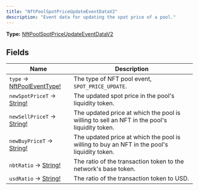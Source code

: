 ```yaml
---
title: "NftPoolSpotPriceUpdateEventDataV2"
description: "Event data for updating the spot price of a pool."
---
```


**Type:** [NftPoolSpotPriceUpdateEventDataV2](/api-reference/types/nftpoolspotpriceupdateeventdatav2)

## Fields

| Name | Description |
|------|-------------|
| `type` → [NftPoolEventType!](/api-reference/types/nftpooleventtype) | The type of NFT pool event, `SPOT_PRICE_UPDATE`. |
| `newSpotPriceT` → [String!](/api-reference/types/string) | The updated spot price in the pool's liquidity token. |
| `newSellPriceT` → [String!](/api-reference/types/string) | The updated price at which the pool is willing to sell an NFT in the pool's liquidity token. |
| `newBuyPriceT` → [String!](/api-reference/types/string) | The updated price at which the pool is willing to buy an NFT in the pool's liquidity token. |
| `nbtRatio` → [String!](/api-reference/types/string) | The ratio of the transaction token to the network's base token. |
| `usdRatio` → [String!](/api-reference/types/string) | The ratio of the transaction token to USD. |

